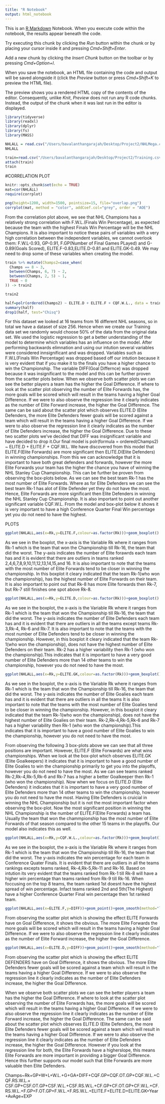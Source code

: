 ```yaml
---
title: "R Notebook"
output: html_notebook
---
```


This is an [R Markdown](http://rmarkdown.rstudio.com) Notebook. When you execute code within the notebook, the results appear beneath the code. 

Try executing this chunk by clicking the *Run* button within the chunk or by placing your cursor inside it and pressing *Cmd+Shift+Enter*. 


Add a new chunk by clicking the *Insert Chunk* button on the toolbar or by pressing *Cmd+Option+I*.

When you save the notebook, an HTML file containing the code and output will be saved alongside it (click the *Preview* button or press *Cmd+Shift+K* to preview the HTML file). 

The preview shows you a rendered HTML copy of the contents of the editor. Consequently, unlike *Knit*, *Preview* does not run any R code chunks. Instead, the output of the chunk when it was last run in the editor is displayed.

```r
library(tidyverse)
library(readxl)
library(dplyr)
library(fs)
library(MASS)
```




```r
NHLALL = read.csv("/Users/bavalanthangarajah/Desktop/Project2/NHLMega.csv",header=TRUE)
NHLALL
```

```r
train=read.csv("/Users/bavalanthangarajah/Desktop/Project2/Training.csv",header=TRUE)
attach(train)
train
```


#CORRELATION PLOT

```r
knitr::opts_chunk$set(echo = TRUE)
mat=cor(NHLALL)
require(corrplot)

```


```r
png(height=1200, width=1500, pointsize=15, file="overlap.png")
corrplot(mat, method = "color", addCoef.col="grey", order = "AOE")
```

From the correlation plot above, we see that NHL Champions has a relatively strong correlation with F.W.L.(Finals Win Percentage), as expected because the team with the highest Finals Win Percentage will be the NHL Champions. It is also important to notice these pairs of variables with a very high correlation between the independent variables, we cannot overlook them: F.W.L-0.93, GP-0.91, F.GP(Number of Final Games PLayed) and G-0.89(Goals Scored), ELITE.F-0.83,ELITE.D-0.81 and ELITE.GK-0.49. We may need to drop some of these variables when creating the model. 


```r
train %>% mutate(Champs2=case_when(
  Champs == 8 ~ 3,
  between(Champs, 6, 7) ~ 2,
  between(Champs, 2, 5) ~ 1,
  TRUE ~ 0 
)) -> train2

train2
```



```r
half=polr(ordered(Champs2) ~ ELITE.D + ELITE.F + CQF.W.L., data = train2, Hess = TRUE)
summary(half)
drop1(half, test="Chisq")
```
For this dataset we looked at 16 teams from 16 different NHL seasons, so in total we have a dataset of size 256. Hence when we create our Training data set we randomly would choose 50% of the data from the original data set. We used the logistic regression to get a better understanding of the model to determine which variables has an influence on the model. After performing backwards elimnation and using our intution several variables were considered innsignificant and was dropped. Variables such as F.W.L(Finals Win Percentage) was dropped based off our intution because it is very evident that if you make it to the finals you have a higher chance to win the Championship. The variable DIFF(Goal Differnce) was dropped because it was insignificant to the model and this can be further proven from the scartter plots below. When we observe both scatter plots we can see the better players a team has the higher the Goal Difference. If where to look at the scatter plot observing the number of Elite Forwards has, the more goals will be scored which will result in the teams having a higher Goal Difference. If we were to also observe the regression line it clearly indicates as the number of Elite Forward increase, the higher the Goal Difference. The same can be said about the scatter plot which observes ELITE.D (Elite Defenders, the more Elite Defenders fewer goals will be scored against a team which will result in the teams having a higher Goal Difference. If we were to also observe the regression line it clearly indicates as the number of Elite Defenders increase, the higher the Goal Difference. Due to these two scatter plots we've decided that DIFF was insignificant variable and have decided to drop it.Our final model is polr(formula = ordered(Champs2) ~ ELITE.D + ELITE.F + CQF.W.L. We have discovered from  this model that  ELITE.F(Elite Forwards) are more significant then ELITE.D(Elite Defenders) in winning championships. From this we can acknowledge that it is important to have both great defenders and forwards, however the more Elite Forwards your team has the higher the chance you have of winning the NHL Stanley Cup Championship. This can be further be proven from observing the box-plots below. As we can see the best team Rk-1 has the most number of Elite Forwards. Where as for Elite Defenders we can see the best team Rk-1 has alot of Elite Defender yet they do not have the most. Hence, Elite Forwards are more significant then Elite Defenders in winning the NHL Stanley Cup Championship. It is also important to point out another significant variable CQF.W.L. From the model and box-plot below it shows it is very important to have a high Conference Quarter Final Win percentage yet you do not need to have the highest. 







##########################################################################
PLOTS
```r
ggplot(NHLALL,aes(x=Rk,y=ELITE.F,colour=as.factor(Rk)))+geom_boxplot()
```
As we see in the boxplot, the x-axis is the Variable Rk where it ranges from Rk-1 which is the team that won the Championship till Rk-16, the team that did the worst. The y-axis indicates the number of Elite forawrds each team has and it is evident that there are outliers in teams ranked 2,4,6,7,8,9,10,11,12,13,14,15,and 16. It is also important to note that the teams with the most number of Elite Forwards tend to be closer in winning the championship. In this boxplot it cleary indicated that the team Rk-1(who won the championship), has the highest number of Elite Forwards on their team. It is also important to point out that Rk-8 has more Elite forwards then Rk-7, but Rk-7 still finishes one spot above Rk-8.

```r
ggplot(NHLALL,aes(x=Rk,y=ELITE.D,colour=as.factor(Rk)))+geom_boxplot()
```
As we see in the boxplot, the x-axis is the Variable Rk where it ranges from Rk-1 which is the team that won the Championship till Rk-16, the team that did the worst. The y-axis indicates the number of Elite Defenders each team has and it is evident that there are outliers in all the teams except teams Rk-3,Rk-4, Rk-6 and Rk-7. It is also important to note that the teams with the most number of Elite Defenders tend to be closer in winning the championship. However, in this boxplot it cleary indicated that the team Rk-1(who won the championship), does not have the highest number of Elite Defenders on their team. Rk-2 has a higher variability then Rk-1 (who won the championship).This indicates that it is important to have a very good number of Elite Defenders more than 14 other teams to win the championship, however you do not need to have the most.

```r
ggplot(NHLALL,aes(x=Rk,y=ELITE.GK,colour=as.factor(Rk)))+geom_boxplot()
```
As we see in the boxplot, the x-axis is the Variable Rk where it ranges from Rk-1 which is the team that won the Championship till Rk-16, the team that did the worst. The y-axis indicates the number of Elite Goalies each team has and it is evident that there are outliers in all the teams  It is also important to note that the teams with the most number of Elite Goalies tend to be closer in winning the championship. However, in this boxplot it cleary indicated that the team Rk-1(who won the championship), does not have the highest number of Elite Goalies on their team. Rk-2,Rk-4,Rk-5,Rk-6 and Rk-7 has a higher variability then Rk-1 (who won the championship).This indicates that it is important to have a good number of Elite Goalies to win the championship, however you do not need to have the most.


From observing the following 3 box-plots above we can see that all three positions are important. However, ELITE.F (Elite Forwards) are what wins championships. When we look at the box-plot which observes ELITE.GK (Elite Goalkeepers) it  indicates that it is important to have a good number of Elite Goalies to win the championship primarily to get you into the playoffs, however you do not need to have the most. As we can see teams ranked Rk-2,Rk-4,Rk-5,Rk-6 and Rk-7 has a higher a better Goalkeeper then Rk-1 (who won the championship). Now when we focus on ELITE.D (Elite Defenders) it indicates that it is important to have a very good number of Elite Defenders more than 14 other teams to win the championship, however you do not need to have the most. Having Elite Defenders is cruicial in winning the NHL Championship but it is not the most important factor when observing the box-plot. Now the most significant position in winning the NHL Championship is the number of ELITE.F(Elite Forwards) a team has. Usually the team that won the chammpionship has the most number of Elite Forwards of that season compared to the other 15 teams in the playoffs. Our model also indicates this as well.

```r
ggplot(NHLALL,aes(x=Rk,y=CQF.W.L.,colour=as.factor(Rk)))+geom_boxplot()
```
As we see in the boxplot, the x-axis is the Variable Rk where it ranges from Rk-1 which is the team that won the Championship till Rk-16, the team that did the worst. The y-axis indicates the win percentage for each team in Conference Quater Finals. It is evident that there are outliers in all the teams rankings excepts teams ranked, Rk-4,Rk-5,Rk-11 and Rk-16. Based on intution its very evident that the teams ranked from Rk-1 till Rk-8 will have a higher win percentage than teams ranked from Rk-9 till Rk-16. When foccusing on the top 8 teams, the team ranked 1st doesnt have the highest spread of win percentage. Infact teams ranked 2nd and 5th(The Highest) have a higher Conference Quarter Final win percentage then 1st ranked team.


```r
ggplot(NHLALL,aes(x=ELITE.F,y=DIFF))+geom_point()+geom_smooth(method="lm")
```
From observing the scatter plot which is showing the effect ELITE Forwards have on Goal Difference, it shows the obvious. The more Elite Forwards the more goals will be scored which will result in the teams having a higher Goal Difference. If we were to also observe the regression line it clearly indicates as the number of Elite Forward increase, the higher the Goal Difference.


```r
ggplot(NHLALL,aes(x=ELITE.D,y=DIFF))+geom_point()+geom_smooth(method="lm")
```


From observing the scatter plot which is showing the effect ELITE DEFENDERS have on Goal Difference, it shows the obvious. The more Elite Defenders fewer goals will be scored against a team which will result in the teams having a higher Goal Difference. If we were to also observe the regression line it clearly indicates as the number of Elite Defenders increase, the higher the Goal Difference.





When we observe both scatter plots we can see the better players a team has the higher the Goal Difference. If where to look at the scatter plot observing the number of Elite Forwards has, the more goals will be scored which will result in the teams having a higher Goal Difference. If we were to also observe the regression line it clearly indicates as the number of Elite Forward increase, the higher the Goal Difference. The same can be said about the scatter plot which observes ELITE.D (Elite Defenders, the more Elite Defenders fewer goals will be scored against a team which will result in the teams having a higher Goal Difference. If we were to also observe the regression line it clearly indicates as the number of Elite Defenders increase, the higher the Goal Difference. However if you look at the regression line for both, the Elite Forwards have a higherslope, this means Elite Forwards are more important in providing a bigger Goal Difference. Hence this further supports our model such that Elite Forwards are more valuable then Elite Defenders.



Champs~Rk+GP+W+L+W.L.+G+GA+DIFF+CQF.GP+CQF.OT.GP+CQF.W.L.+CQF.RS.W.L.+ CSF.GP+CSF.OT.GP+CSF.W.L.+CSF.RS.W.L.+CF.GP+CF.OT.GP+CF.W.L.+CF.RS.W.L.+F.GP+F.OT.GP+F.W.L.+F.RS.W.L.+ELITE.F+ELITE.D+ELITE.GK+Year+AvAge+EXP

